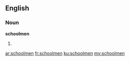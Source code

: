 ==English==
===Noun===
'''schoolmen'''
# {{plural of|schoolman}}

[[ar:schoolmen]]
[[fr:schoolmen]]
[[ku:schoolmen]]
[[my:schoolmen]]